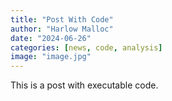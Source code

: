 ```yaml
---
title: "Post With Code"
author: "Harlow Malloc"
date: "2024-06-26"
categories: [news, code, analysis]
image: "image.jpg"
---
```


This is a post with executable code.
